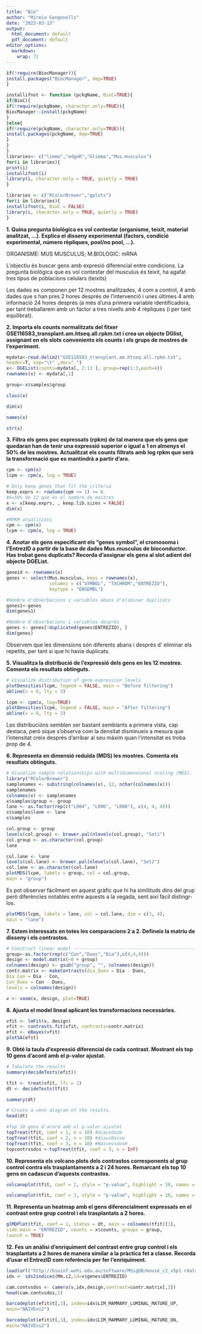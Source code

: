 ```yaml
---
title: "Bio"
author: "Mireia Gangonells"
date: "2023-03-13"
output:
  html_document: default
  pdf_document: default
editor_options:
  markdown:
    wrap: 72
---
```


```r
if(!require(BiocManager)){
install.packages("BiocManager", dep=TRUE)
}
```

```r
installifnot <- function (pckgName, BioC=TRUE){
if(BioC){
if(!require(pckgName, character.only=TRUE)){
BiocManager::install(pckgName)
}
}else{
if(!require(pckgName, character.only=TRUE)){
install.packages(pckgName, dep=TRUE)
}
}
}
libraries<- c("limma","edgeR","Glimma","Mus.musculus")
for(i in libraries){
print(i)
installifnot(i)
library(i, character.only = TRUE, quietly = TRUE)
}

```

```r
libraries <- c("RColorBrewer","gplots")
for(i in libraries){
installifnot(i, BioC = FALSE)
library(i, character.only = TRUE, quietly = TRUE)
}

```

**1. Quina pregunta biológica es vol contestar (organisme, teixit,
material analitzat, ...). Explica el disseny experimental (factors,
condició experimental, número rèpliques, pool/no pool, ...).**

ORGANISME: MUS MUSCULUS; M.BIOLOGIC: mRNA

L'objectiu és buscar gens amb expresió diferencial entre condicions.
La pregunta biológica que es vol contestar del musculus és teixit, ha agafat tres tipus de poblacions celulars (teixits)

Les dades es componen per 12 mostres analitzades, 4 com a control, 4 amb dades que s han pres 2 hores després de l'intervenció i unes últimes 4 amb informació 24 hores després (a més d'una primera variable identificadora, per tant treballarem amb un factor a tres nivells amb 4 rèpliques (i per tant equilibrat).


**2. Importa els counts normalitzats del fitxer
GSE116583_transplant.am.htseq.all.rpkm.txt i crea un objecte DGlist,
assignant en els slots convenients els counts i els grups de mostres de
l'experiment.**

```r
mydata<-read.delim2("GSE116583_transplant.am.htseq.all.rpkm.txt",
header=T, sep="\t" ,dec=".") 
x<- DGEList(counts=mydata[, 2:13 ], group=rep(1:3,each=4))
rownames(x) <- mydata[,1]
```
```r
group<-x$samples$group
```
```r
class(x)
```
```r
dim(x)
```
```r
names(x)
```
```r
str(x)

```


**3. Filtra els gens poc expressats (rpkm) de tal manera que els gens
que quedaran han de tenir una expressió superior o igual a 1 en almenys
el 50% de les mostres. Actualitzat els counts filtrats amb log rpkm que
serà la transformació que es mantindrà a partir d'ara.**

```r
cpm <- cpm(x)
lcpm <- cpm(x, log = TRUE)

```

```r
# Only keep genes that fit the criteria
keep.exprs <- rowSums(cpm >= 1) >= 6 
#6=50% de 12 que és el nombre de mostres
x <- x[keep.exprs, , keep.lib.sizes = FALSE]
dim(x)

```

```r
#RPKM atualitzats
cpm <- cpm(x)
lcpm <- cpm(x, log = TRUE)

```

**4. Anotar els gens especificant els "genes symbol", el cromosoma i
l'EntrezID a partir de la base de dades Mus.musculus de bioconductor.
Has trobat gens duplicats? Recorda d'assignar els gens al slot adient
del objecte DGEList.**

```r
geneid <- rownames(x)
genes <- select(Mus.musculus, keys = rownames(x), 
                columns = c("SYMBOL", "TXCHROM","ENTREZID"), 
                keytype = "ENSEMBL")

```

```r
#Nombre d'obserbacions i variables abans d'eliminar duplicats
genes1<-genes
dim(genes1)
```

```r
#Nombre d'obserbacions i variables després
genes <- genes[!duplicated(genes$ENTREZID), ]
dim(genes)

```

Observem que les dimensions són diferents abans i després d' eliminar els repetits, per tant si que hi havia duplicats.


**5. Visualitza la distribució de l'expressió dels gens en les 12
mostres. Comenta els resultats obtinguts.**

```r
# Visualize distribution of gene expression levels
plotDensities(lcpm, legend = FALSE, main = "Before filtering")
abline(v = 0, lty = 3)
```

```r
lcpm <- cpm(x, log=TRUE)
plotDensities(lcpm, legend = FALSE, main = "After filtering")
abline(v = 0, lty = 3)

```
Les distribucións semblen ser bastant semblants a primera vista, cap destaca, peró sique s'observa com la densitat disminueix a mesura que l'intensitat creix després d'arribar al seu màxim quan l'intensitat es troba prop de 4.

**6. Representa en dimensió reduïda (MDS) les mostres. Comenta els
resultats obtinguts.**

```r
# Visualize sample relationships with multidimensional scaling (MDS).
library("RColorBrewer")
samplenames <- substring(colnames(x), 12, nchar(colnames(x)))
samplenames
colnames(x) <- samplenames
x$samples$group <- group
lane <- as.factor(rep(c("L004", "L006", "L008"), c(4, 4, 4)))
x$samples$lane <- lane
x$samples

```
```r
col.group <- group
levels(col.group) <- brewer.pal(nlevels(col.group), "Set1")
col.group <- as.character(col.group)
lane

```

```r
col.lane <- lane
levels(col.lane) <- brewer.pal(nlevels(col.lane), "Set2")
col.lane <- as.character(col.lane)
plotMDS(lcpm, labels = group, col = col.group,
main = "group")

```
Es pot observar fàcilment en aquest gràfic que hi ha similituds dins del grup però diferències notables entre aquests a la vegada, sent així fàcil distingr-los. 


```r
plotMDS(lcpm, labels = lane, col = col.lane, dim = c(3, 4),
main = "lane")

```


**7. Estem interessats en totes les comparacions 2 a 2. Defineix la
matriu de disseny i els contrastos.**

```r
# Construct linear model ---------------------------------------------
group<-as.factor(rep(c("Con","Dues","Dia"),c(4,4,4)))
design <- model.matrix(~0 + group)
colnames(design) <- gsub("group", "", colnames(design))
contr.matrix <- makeContrasts(dia_Dues = Dia - Dues,
Dia_Con = Dia - Con,
Con_Dues = Con - Dues,
levels = colnames(design))

v <- voom(x, design, plot=TRUE)
```


**8. Ajusta el model lineal aplicant les transformacions necessàries.**

```r
vfit <- lmFit(v, design)
vfit <- contrasts.fit(vfit, contrasts=contr.matrix)
efit <- eBayes(vfit)
plotSA(efit)

```

**9. Obté la taula d'expressió diferencial de cada contrast. Mostrant
els top 10 gens d'acord amb el p-valor ajustat.**

```r
# Tabulate the results
summary(decideTests(efit))
```

```r
tfit <- treat(vfit, lfc = 1)
dt <- decideTests(tfit)

```

```r
summary(dt)

```

```r
# Create a venn diagram of the results.
head(dt)

```

```r
#Top 10 gens d'acord amb el p-valor ajustat
topTreat(tfit, coef = 1, n = 10) #diavsdosH
topTreat(tfit, coef = 2, n = 10) #diavsNaive
topTreat(tfit, coef = 3, n = 10) #NaivevsdosH
topcontrvsdos <-topTreat(tfit, coef = 3, n = Inf) 

```


**10. Representa els volcano plots dels contrastos corresponents al grup
control contra els trasplantaments a 2 i 24 hores. Remarcant els top 10
gens en cadascun d'aquests contrastos.**

```r
volcanoplot(tfit, coef = 2, style = "p-value", highlight = 10, names = tfit$genes$SYMBOL, hl.col="blue")
```

```r
volcanoplot(tfit, coef = 3, style = "p-value", highlight = 10, names = tfit$genes$SYMBOL, hl.col="blue")
```

**11. Representa un heatmap amb el gens diferencialment expressats en el
contrast entre grup control i els trasplantats a 2 hores.**

```r
glMDPlot(tfit, coef = 1, status = dt, main = colnames(tfit)[1],
side.main = "ENTREZID", counts = x$counts, groups = group,
launch = TRUE)

```

**12. Fes un anàlisi d'enriquiment del contrast entre grup control i els
trasplantats a 2 hores de manera similar a la pràctica fet a classe.
Recorda d'usar el EntrezID com referència per fer l'enriquiment.**

```r
load(url("http://bioinf.wehi.edu.au/software/MSigDB/mouse_c2_v5p1.rdata"))
idx <- ids2indices(Mm.c2,id=v$genes$ENTREZID)

cam.contvsdos <- camera(v,idx,design,contrast=contr.matrix[,3])
head(cam.contvsdos,5)

barcodeplot(efit$t[,3], index=idx$LIM_MAMMARY_LUMINAL_MATURE_UP,
main="NAIVEvs2")

barcodeplot(efit$t[,3], index=idx$LIM_MAMMARY_LUMINAL_MATURE_DN,
main="NAIVEvs2")

```

